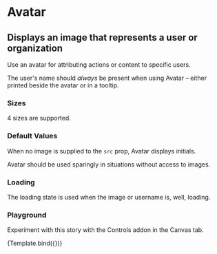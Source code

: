 

<Meta title="Design System/Avatar" component={Avatar} />

# Avatar

## Displays an image that represents a user or organization

Use an avatar for attributing actions or content to specific users.

The user's name should _always_ be present when using Avatar – either printed beside the avatar or in a tooltip.

<Story name="standard">
	<Avatar
		size="large"
		username="Tom Coleman"
		src="https://avatars2.githubusercontent.com/u/132554"
	/>
</Story>

### Sizes

4 sizes are supported.

<Story name="sizes">
	<div>
		<Avatar
			size="large"
			username="Tom Coleman"
			src="https://avatars2.githubusercontent.com/u/132554"
		/>
		<Avatar
			size="medium"
			username="Tom Coleman"
			src="https://avatars2.githubusercontent.com/u/132554"
		/>
		<Avatar
			size="small"
			username="Tom Coleman"
			src="https://avatars2.githubusercontent.com/u/132554"
		/>
		<Avatar
			size="tiny"
			username="Tom Coleman"
			src="https://avatars2.githubusercontent.com/u/132554"
		/>
	</div>
</Story>

### Default Values

When no image is supplied to the `src` prop, Avatar displays initials.

Avatar should be used sparingly in situations without access to images.

<Story name="initials">
	<div>
		<Avatar username="Tom Coleman" />
		<Avatar username="Dominic Nguyen" />
		<Avatar username="Kyle Suss" />
		<Avatar username="Michael Shilman" />
	</div>
</Story>

### Loading

The loading state is used when the image or username is, well, loading.

<Story name="loading">
	<div>
		<Avatar size="large" loading />
		<Avatar size="medium" loading />
		<Avatar size="small" loading />
		<Avatar size="tiny" loading />
	</div>
</Story>

### Playground

Experiment with this story with the Controls addon in the Canvas tab.


<Canvas>
	<Story
		name="controls"
		args={{
			loading: false,
			size: 'tiny',
			username: 'Dominic Nguyen',
			src: 'https://avatars2.githubusercontent.com/u/263385',
		}}
	>
		{Template.bind({})}
	</Story>
</Canvas>
